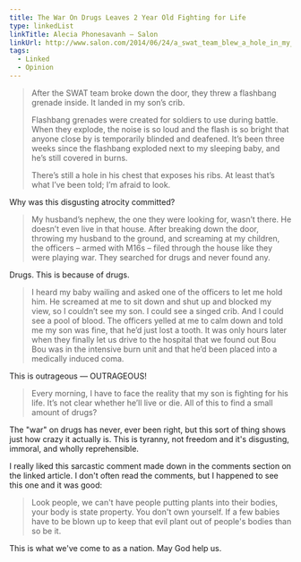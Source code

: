 ```yaml
---
title: The War On Drugs Leaves 2 Year Old Fighting for Life
type: linkedList
linkTitle: Alecia Phonesavanh — Salon
linkUrl: http://www.salon.com/2014/06/24/a_swat_team_blew_a_hole_in_my_2_year_old_son/
tags:
  - Linked
  - Opinion
---
```


> After the SWAT team broke down the door, they threw a flashbang grenade inside. It landed in my son’s crib.
>
> Flashbang grenades were created for soldiers to use during battle. When they explode, the noise is so loud and the flash is so bright that anyone close by is temporarily blinded and deafened. It’s been three weeks since the flashbang exploded next to my sleeping baby, and he’s still covered in burns.
>
> There’s still a hole in his chest that exposes his ribs. At least that’s what I’ve been told; I’m afraid to look.

Why was this disgusting atrocity committed?

> My husband’s nephew, the one they were looking for, wasn’t there. He doesn’t even live in that house. After breaking down the door, throwing my husband to the ground, and screaming at my children, the officers – armed with M16s – filed through the house like they were playing war. They searched for drugs and never found any.

Drugs. This is because of drugs.

> I heard my baby wailing and asked one of the officers to let me hold him. He screamed at me to sit down and shut up and blocked my view, so I couldn’t see my son. I could see a singed crib. And I could see a pool of blood. The officers yelled at me to calm down and told me my son was fine, that he’d just lost a tooth. It was only hours later when they finally let us drive to the hospital that we found out Bou Bou was in the intensive burn unit and that he’d been placed into a medically induced coma.

This is outrageous — OUTRAGEOUS!

> Every morning, I have to face the reality that my son is fighting for his life. It’s not clear whether he’ll live or die. All of this to find a small amount of drugs?

The "war" on drugs has never, ever been right, but this sort of thing shows just how crazy it actually is. This is tyranny, not freedom and it's disgusting, immoral, and wholly reprehensible.

I really liked this sarcastic comment made down in the comments section on the linked article. I don't often read the comments, but I happened to see this one and it was good:

> Look people, we can't have people putting plants into their bodies, your body is state property.  You don't own yourself.  If a few babies have to be blown up to keep that evil plant out of people's bodies than so be it.

This is what we've come to as a nation. May God help us.
